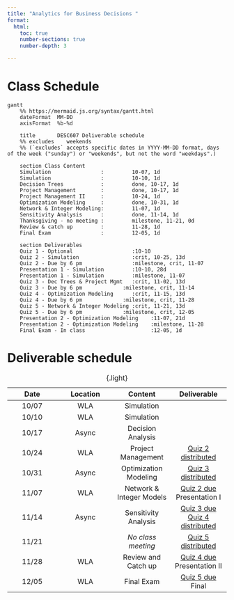 ```yaml
---
title: "Analytics for Business Decisions "
format: 
  html:
    toc: true
    number-sections: true
    number-depth: 3

---
```


# Class Schedule

``` mermaid
gantt
    %% https://mermaid.js.org/syntax/gantt.html
    dateFormat  MM-DD
    axisFormat  %b-%d

    title       DESC607 Deliverable schedule
    %% excludes    weekends
    %% (`excludes` accepts specific dates in YYYY-MM-DD format, days of the week ("sunday") or "weekends", but not the word "weekdays".)

    section Class Content
    Simulation                :         10-07, 1d        
    Simulation                :         10-10, 1d        
    Decision Trees            :         done, 10-17, 1d
    Project Management        :         done, 10-17, 1d
    Project Management II     :         10-24, 1d
    Optimization Modeling     :         done, 10-31, 1d
    Network & Integer Modeling:         11-07, 1d
    Sensitivity Analysis      :         done, 11-14, 1d
    Thanksgiving - no meeting :         milestone, 11-21, 0d
    Review & catch up         :         11-28, 1d
    Final Exam                :         12-05, 1d
    
    section Deliverables
    Quiz 1 - Optional                   :10-10
    Quiz 2 - Simulation                 :crit, 10-25, 13d
    Quiz 2 - Due by 6 pm                :milestone, crit, 11-07
    Presentation 1 - Simulation         :10-10, 28d
    Presentation 1 - Simulation         :milestone, 11-07 
    Quiz 3 - Dec Trees & Project Mgmt   :crit, 11-02, 13d
    Quiz 3 - Due by 6 pm             :milestone, crit, 11-14
    Quiz 4 - Optimization Modeling      :crit, 11-15, 13d
    Quiz 4 - Due by 6 pm             :milestone, crit, 11-28
    Quiz 5 - Network & Integer Modeling :crit, 11-21, 13d
    Quiz 5 - Due by 6 pm             :milestone, crit, 12-05
    Presentation 2 - Optimization Modeling    :11-07, 21d
    Presentation 2 - Optimization Modeling    :milestone, 11-28
    Final Exam - In class                     :12-05, 1d

```

# Deliverable schedule

| Date | Location | Content | Deliverable | 
|:----:|:-----:|:-----:|:-----:|
| 10/07 | WLA | Simulation | |
| 10/10 | WLA | Simulation | |
| 10/17 | Async | Decision Analysis | |
| 10/24 | WLA | Project Management |  [Quiz 2 distributed](https://courses.pepperdine.edu/x/hEdXtl) |
| 10/31 | Async | Optimization Modeling | [Quiz 3 distributed](https://courses.pepperdine.edu/x/hEdXtl) |
| 11/07 | WLA | Network & Integer Models | [Quiz 2 due](https://courses.pepperdine.edu/x/hEdXtl) <br> Presentation I |
| 11/14 | Async | Sensitivity Analysis | [Quiz 3 due](https://courses.pepperdine.edu/x/hEdXtl) <br> [Quiz 4 distributed](https://courses.pepperdine.edu/x/hEdXtl) |
| 11/21 |  | *No class meeting* | [Quiz 5 distributed](https://courses.pepperdine.edu/x/hEdXtl) |
| 11/28 | WLA | Review and Catch up | [Quiz 4 due](https://courses.pepperdine.edu/x/hEdXtl) <br> Presentation II |
| 12/05 | WLA | Final Exam | [Quiz 5 due](https://courses.pepperdine.edu/x/hEdXtl) <br> Final |

: {.light}
